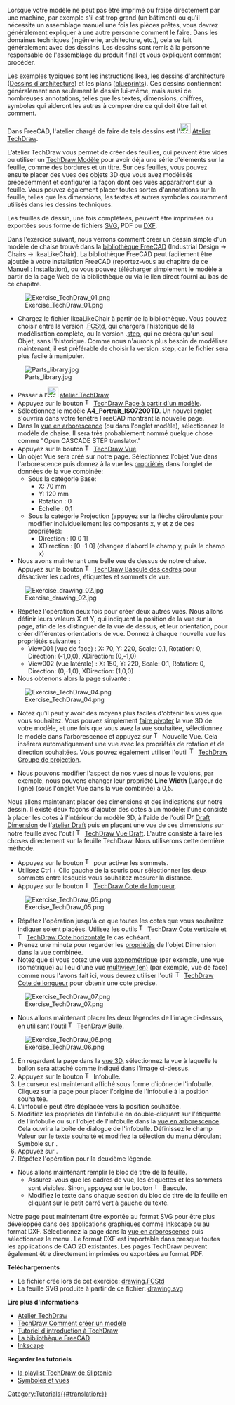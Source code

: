 <languages/>

{{Docnav/fr
|[[Manual:Preparing models for 3D printing/fr|Préparation de modèle pour imprimante 3D]]
|[[Manual:BIM modeling/fr|Modélisation BIM]]
|[[Manual:Introduction/fr|Début du manuel]]
|IconC=Crystal Clear manual.png
}}

{{Manual:TOC}}

Lorsque votre modèle ne peut pas être imprimé ou fraisé directement par une machine, par exemple s'il est trop grand (un bâtiment) ou qu'il nécessite un assemblage manuel une fois les pièces prêtes, vous devrez généralement expliquer à une autre personne comment le faire. Dans les domaines techniques (ingénierie, architecture, etc.), cela se fait généralement avec des dessins. Les dessins sont remis à la personne responsable de l'assemblage du produit final et vous expliquent comment procéder.

Les exemples typiques sont les instructions Ikea, les dessins d'architecture ([https://fr.wikipedia.org/wiki/Dessin_d%27architecture Dessins d'architecture]) et les plans ([https://fr.wikipedia.org/wiki/Blueprint blueprints]). Ces dessins contiennent généralement non seulement le dessin lui-même, mais aussi de nombreuses annotations, telles que les textes, dimensions, chiffres, symboles qui aideront les autres à comprendre ce qui doit être fait et comment.

Dans FreeCAD, l'atelier chargé de faire de tels dessins est l’[[Image:Workbench_TechDraw.svg|24px]] [[TechDraw_Workbench/fr|Atelier TechDraw]]. 

L’atelier TechDraw vous permet de créer des feuilles, qui peuvent être vides ou utiliser un [[TechDraw_Templates/fr|TechDraw Modèle]] pour avoir déjà une série d'éléments sur la feuille, comme des bordures et un titre. Sur ces feuilles, vous pouvez ensuite placer des vues des objets 3D que vous avez modélisés précédemment et configurer la façon dont ces vues apparaîtront sur la feuille. Vous pouvez également placer toutes sortes d'annotations sur la feuille, telles que les dimensions, les textes et autres symboles couramment utilisés dans les dessins techniques.

Les feuilles de dessin, une fois complétées, peuvent être imprimées ou exportées sous forme de fichiers [https://fr.wikipedia.org/wiki/Scalable_Vector_Graphics SVG], PDF ou [https://fr.wikipedia.org/wiki/Drawing_eXchange_Format DXF].

Dans l'exercice suivant, nous verrons comment créer un dessin simple d'un modèle de chaise trouvé dans la [https://github.com/FreeCAD/FreeCAD-library bibliothèque FreeCAD] (Industrial Design → Chairs → IkeaLikeChair). La bibliothèque FreeCAD peut facilement être ajoutée à votre installation FreeCAD (reportez-vous au chapitre de ce [[Manual:Installing/fr|Manuel : Installation]]), ou vous pouvez télécharger simplement le modèle à partir de la page Web de la bibliothèque ou via le lien direct fourni au bas de ce chapitre.

[[Image:Exercise_TechDraw_01.png]]

* Chargez le fichier IkeaLikeChair à partir de la bibliothèque. Vous pouvez choisir entre la version .[[File_Format_FCStd/fr|FCStd]], qui chargera l'historique de la modélisation complète, ou la version .[[STEP/fr|step]], qui ne créera qu'un seul Objet, sans l'historique. Comme nous n'aurons plus besoin de modéliser maintenant, il est préférable de choisir la version .step, car le fichier sera plus facile à manipuler.

[[Image:Parts_library.jpg]]

* Passer à l’[[Image:Workbench_TechDraw.svg|24px]] [[TechDraw_Workbench/fr|atelier TechDraw]]
* Appuyez sur le bouton [[Image:TechDraw_PageTemplate.svg|16px]] [[TechDraw_PageTemplate/fr|TechDraw Page à partir d'un modèle]].
* Sélectionnez le modèle '''A4_Portrait_ISO7200TD'''. Un nouvel onglet s'ouvrira dans votre fenêtre FreeCAD montrant la nouvelle page.
* Dans la [[Tree_view/fr|vue en arborescence]] (ou dans l'onglet modèle), sélectionnez le modèle de chaise. Il sera très probablement nommé quelque chose comme "Open CASCADE STEP translator."
* Appuyez sur le bouton [[Image:TechDraw_View.svg|16px]] [[TechDraw_View/fr|TechDraw Vue]].
* Un objet Vue sera créé sur notre page. Sélectionnez l'objet Vue dans l'arborescence puis donnez à la vue les [[TechDraw_View/fr#Vue|propriétés]] dans l'onglet de données de la vue combinée:
** Sous la catégorie Base:
*** X: 70 mm
*** Y: 120 mm
*** Rotation : 0
*** Échelle : 0,1
** Sous la catégorie Projection (appuyez sur la flèche déroulante pour modifier individuellement les composants x, y et z de ces propriétés):
*** Direction : [0 0 1]
*** XDirection : [0 -1 0] (changez d'abord le champ y, puis le champ x)
* Nous avons maintenant une belle vue de dessus de notre chaise. Appuyez sur le bouton [[Image:TechDraw_ToggleFrame.svg|16px]] [[TechDraw_ToggleFrame/fr|TechDraw Bascule des cadres]] pour désactiver les cadres, étiquettes et sommets de vue.

[[Image:Exercise_drawing_02.jpg]]

* Répétez l'opération deux fois pour créer deux autres vues. Nous allons définir leurs valeurs X et Y, qui indiquent la position de la vue sur la page, afin de les distinguer de la vue de dessus, et leur orientation, pour créer différentes orientations de vue. Donnez à chaque nouvelle vue les propriétés suivantes :
** View001 (vue de face) : X: 70, Y: 220, Scale: 0.1, Rotation: 0, Direction: (-1,0,0), XDirection: (0,-1,0)
** View002 (vue latérale) : X: 150, Y: 220, Scale: 0.1, Rotation: 0, Direction: (0,-1,0), XDirection: (1,0,0)
* Nous obtenons alors la page suivante :

[[Image:Exercise_TechDraw_04.png]]

* Notez qu'il peut y avoir des moyens plus faciles d'obtenir les vues que vous souhaitez. Vous pouvez simplement [[Manual:Navigating in the 3D view/fr|faire pivoter]] la vue 3D de votre modèle, et une fois que vous avez la vue souhaitée, sélectionnez le modèle dans l'arborescence et appuyez sur [[Image:TechDraw_View.svg|16px]] Nouvelle Vue. Cela insérera automatiquement une vue avec les propriétés de rotation et de direction souhaitées. Vous pouvez également utiliser l'outil [[Image:TechDraw_ProjectionGroup.svg|16px]] [[TechDraw_ProjectionGroup/fr|TechDraw Groupe de projection]].

* Nous pouvons modifier l'aspect de nos vues si nous le voulons, par exemple, nous pouvons changer leur propriété '''Line Width'''  (Largeur de ligne) (sous l'onglet Vue dans la vue combinée) à 0,5.

Nous allons maintenant placer des dimensions et des indications sur notre dessin. Il existe deux façons d'ajouter des cotes à un modèle: l'une consiste à placer les cotes à l'intérieur du modèle 3D, à l'aide de l'outil [[Image:Draft_Dimension.svg|16px]] [[Draft_Dimension/fr|Draft Dimension]] de l'[[Draft_Workbench/fr|atelier Draft]] puis en plaçant une vue de ces dimensions sur notre feuille avec l'outil [[Image:TechDraw_DraftView.svg|16px]] [[TechDraw_DraftView/fr|TechDraw Vue Draft]]. L'autre consiste à faire les choses directement sur la feuille TechDraw. Nous utiliserons cette dernière méthode.

* Appuyez sur le bouton [[Image:TechDraw_ToggleFrame.svg|16px]] pour activer les sommets.
* Utilisez Ctrl + Clic gauche de la souris pour sélectionner les deux sommets entre lesquels vous souhaitez mesurer la distance.
* Appuyez sur le bouton [[Image:TechDraw_LengthDimension.svg|16px]] [[TechDraw_LengthDimension/fr|TechDraw Cote de longueur]].

[[Image:Exercise_TechDraw_05.png]]

* Répétez l'opération jusqu'à ce que toutes les cotes que vous souhaitez indiquer soient placées. Utilisez les outils [[Image:TechDraw_VerticalDimension.svg|16px]] [[TechDraw_VerticalDimension/fr|TechDraw Cote verticale]] et [[Image:TechDraw_HorizontalDimension.svg|16px]] [[TechDraw_HorizontalDimension/fr|TechDraw Cote horizontale]] le cas échéant.
* Prenez une minute pour regarder les [[TechDraw_LengthDimension/fr#Propri.C3.A9t.C3.A9s|propriétés]] de l'objet Dimension dans la vue combinée.
* Notez que si vous cotez une vue [https://en.wikipedia.org/wiki/Axonometric_projection axonométrique] (par exemple, une vue isométrique) au lieu d'une vue [https://en.wikipedia.org/wiki/Multiview_projection multiview (en)] (par exemple, vue de face) comme nous l'avons fait ici, vous devrez utiliser l'outil [[Image:TechDraw_LinkDimension.svg|16px]] [[TechDraw_LinkDimension/fr|TechDraw Cote de longueur]] pour obtenir une cote précise.

[[Image:Exercise_TechDraw_07.png]]

* Nous allons maintenant placer les deux légendes de l'image ci-dessus, en utilisant l'outil [[Image:TechDraw_Balloon.svg|16px]] [[TechDraw_Balloon/fr|TechDraw Bulle]].

[[Image:Exercise_TechDraw_06.png]]

# En regardant la page dans la [[3D_view/fr|vue 3D]], sélectionnez la vue à laquelle le ballon sera attaché comme indiqué dans l'image ci-dessus.
# Appuyez sur le bouton [[Image:TechDraw Balloon.svg|16px]] Infobulle.
# Le curseur est maintenant affiché sous forme d'icône de l'infobulle. Cliquez sur la page pour placer l'origine de l'infobulle à la position souhaitée.
# L'infobulle peut être déplacée vers la position souhaitée.
# Modifiez les propriétés de l'infobulle en double-cliquant sur l'étiquette de l'infobulle ou sur l'objet de l'infobulle dans la [[Tree_view/fr|vue en arborescence]]. Cela ouvrira la boîte de dialogue de l'infobulle. Définissez le champ Valeur sur le texte souhaité et modifiez la sélection du menu déroulant Symbole sur {{MenuCommand|Aucun}}.
# Appuyez sur {{Button|OK}}.
# Répétez l'opération pour la deuxième légende.
* Nous allons maintenant remplir le bloc de titre de la feuille.
** Assurez-vous que les cadres de vue, les étiquettes et les sommets sont visibles. Sinon, appuyez sur le bouton [[Image:TechDraw_ToggleFrame.svg|16px]] Bascule.
** Modifiez le texte dans chaque section du bloc de titre de la feuille en cliquant sur le petit carré vert à gauche du texte.

Notre page peut maintenant être exportée au format SVG pour être plus développée dans des applications graphiques comme [http://www.inkscape.org Inkscape] ou au format DXF. Sélectionnez la page dans la [[Tree_view/fr|vue en arborescence]] puis sélectionnez le menu {{MenuCommand|Fichier → Exporter}}. Le format DXF est importable dans presque toutes les applications de CAO 2D existantes. Les pages TechDraw peuvent également être directement imprimées ou exportées au format PDF.

'''Téléchargements'''

* Le fichier créé lors de cet exercice: [https://github.com/JoshuaCall/FreeCAD-manual/blob/master/files/drawing.FCStd drawing.FCStd]
* La feuille SVG produite à partir de ce fichier: [https://github.com/JoshuaCall/FreeCAD-manual/blob/master/files/drawing.svg drawing.svg]

'''Lire plus d'informations'''

* [[TechDraw_Workbench/fr|Atelier TechDraw]]
* [[TechDraw_TemplateHowTo/fr|TechDraw Comment créer un modèle]]
* [[Basic_TechDraw_Tutorial/fr|Tutoriel d'introduction à TechDraw]]
* [https://github.com/FreeCAD/FreeCAD-library La bibliothèque FreeCAD]
* [http://www.inkscape.org Inkscape]

'''Regarder les tutoriels'''
* [https://www.youtube.com/watch?v=7LbOmSGW9F0&list=PLEuOia-QxyFKQnmM1U9yVo7eNrK_Mcln8 la playlist TechDraw de Sliptonic]
* [https://www.youtube.com/watch?v=cggBR1Ghq7k Symboles et vues]


{{Docnav/fr
|[[Manual:Preparing models for 3D printing/fr|Préparation de modèle pour imprimante 3D]]
|[[Manual:BIM modeling/fr|Modélisation BIM]]
|[[Manual:Introduction/fr|Début du manuel]]
|IconC=Crystal Clear manual.png
}}

[[Category:Tutorials{{#translation:}}]]